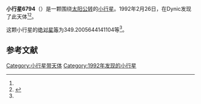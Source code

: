 {{Infobox planet
| bgcolour = #FFFFC0
| name = 6794 Masuisakura
| symbol = 
| image = 
| caption = 
| discovery = yes
| discovery_ref = 
| discoverer = {{link-jp|杉江淳|杉江淳}}
| discovery_site = [[Dynic|Dynic]] 
| discovered = 1992年2月26日
| designations = yes
| mp_name = 
| named_after = 
| alt_names = 1992 DK/ 1946 UJ / 1957 YY / 1968 YA / 1973 UW3 / 1979 YK2
| mp_category = [[主带小行星|主带小行星]]
| orbit_ref = <ref name="a">[http://ssd.jpl.nasa.gov/sbdb.cgi?sstr=6794 6794 Masuisakura] {{Wayback|url=http://ssd.jpl.nasa.gov/sbdb.cgi?sstr=6794 |date=20140924233642 }}，小行星數據庫瀏覽器（JPL Small-Body Database Browser）－[[美国国家航空航天局|美国国家航空航天局]]喷气推进实验室</ref>
| epoch = 2456400.5 (2013年4月18日更新)
| aphelion = {{convert|3.740124994879196|AU|km|3|abbr=on|lk=out}}
| perihelion = {{convert|2.423254131807596|AU|km|3|abbr=on}}
| semimajor = {{convert|3.081689563343395|AU|km|3|abbr=on}}
| eccentricity = 0.213660532
| period = 1975.976422 [[日|日]]<br />5.41[[儒略年|儒略年]]
| avg_speed = 
| inclination = 16.33739738446256
| asc_node = 41.08507281415825
| mean_anomaly = 
| arg_peri = 349.2005644141104
| satellites = 
| physical_characteristics = yes
| dimensions = 
| mass = 
| density = 
| surface_grav = 
| escape_velocity = 
| sidereal_day = 
| axial_tilt = 
| pole_ecliptic_lat = 
| pole_ecliptic_lon = 
| albedo = 
| temperatures= 
| temp_name1 = 
| mean_temp_1 = 
| max_temp_1 = 
| temp_name2 = 
| max_temp_2 = 
| spectral_type = 
| abs_magnitude = 349.2005644141104
}}

'''小行星6794'''（{{lang-en|6794 Masuisakura}}）是一颗围绕[[太阳|太阳]][[公转|公转]]的[[小行星|小行星]]。1992年2月26日，{{link-jp|杉江淳|杉江淳}}在Dynic发现了此天体<ref name="a" /><ref>{{cite news|title=小行星列表|url=http://cfa-www.harvard.edu/iau/lists/NumberedMPs.txt|accessdate=2013-07-08|newspaper=哈佛大学|archive-date=2008-05-17|archive-url=https://web.archive.org/web/20080517010638/http://cfa-www.harvard.edu/iau/lists/NumberedMPs.txt|dead-url=no}}</ref>。

这颗小行星的[[绝对星等|绝对星等]]为349.2005644141104等<ref name="a" />。

==参考文献==
{{reflist}}
{{Minor Planet Number|[[小行星6793|小行星6793]]|[[小行星6795|小行星6795]]}}

{{小天体}}

[[Category:小行星带天体|Category:小行星带天体]]
[[Category:1992年发现的小行星|Category:1992年发现的小行星]]

{{asteroid-stub}}